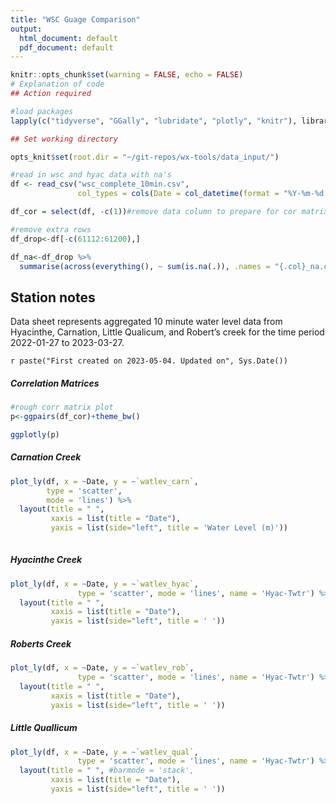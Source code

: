 ---
title: "WSC Guage Comparison"
output:
  html_document: default
  pdf_document: default
---


```{r setup, include=FALSE}
knitr::opts_chunk$set(warning = FALSE, echo = FALSE)
# Explanation of code
## Action required

#load packages
lapply(c("tidyverse", "GGally", "lubridate", "plotly", "knitr"), library, character.only = TRUE)

## Set working directory

opts_knit$set(root.dir = "~/git-repos/wx-tools/data_input/")

```


```{r data wrangling, include=FALSE}

#read in wsc and hyac data with na's
df <- read_csv("wsc_complete_10min.csv", 
               col_types = cols(Date = col_datetime(format = "%Y-%m-%d %H:%M")))

df_cor = select(df, -c(1))#remove data column to prepare for cor matrix 

#remove extra rows
df_drop<-df[-c(61112:61200),]

df_na<-df_drop %>% 
  summarise(across(everything(), ~ sum(is.na(.)), .names = "{.col}_na.count"))#generate NA count

```

## Station notes

Data sheet represents aggregated 10 minute water level data from Hyacinthe, Carnation, Little Qualicum, and Robert's creek for the time period 2022-01-27 to 2023-03-27.  


`r paste("First created on 2023-05-04. Updated on", Sys.Date())`


##### Correlation Matrices 
```{r plot-corr, include=TRUE}

#rough corr matrix plot
p<-ggpairs(df_cor)+theme_bw()

ggplotly(p)

```


##### Carnation Creek
```{r watlev_carn, include=TRUE}

plot_ly(df, x = ~Date, y = ~`watlev_carn`, 
        type = 'scatter', 
        mode = 'lines') %>%
  layout(title = " ", 
         xaxis = list(title = "Date"),
         yaxis = list(side="left", title = 'Water Level (m)'))
         

```

##### Hyacinthe Creek
```{r watlev_hyac, include=TRUE}

plot_ly(df, x = ~Date, y = ~`watlev_hyac`, 
               type = 'scatter', mode = 'lines', name = 'Hyac-Twtr') %>%
  layout(title = " ", 
         xaxis = list(title = "Date"),
         yaxis = list(side="left", title = ' '))
```

##### Roberts Creek
```{r watlev_rob, include=TRUE}

plot_ly(df, x = ~Date, y = ~`watlev_rob`, 
               type = 'scatter', mode = 'lines', name = 'Hyac-Twtr') %>%
  layout(title = " ", 
         xaxis = list(title = "Date"),
         yaxis = list(side="left", title = ' '))

```
##### Little Quallicum 
```{r watlev_qual, include=TRUE}

plot_ly(df, x = ~Date, y = ~`watlev_qual`, 
               type = 'scatter', mode = 'lines', name = 'Hyac-Twtr') %>%
  layout(title = " ", #barmode = 'stack',
         xaxis = list(title = "Date"),
         yaxis = list(side="left", title = ' '))

```

